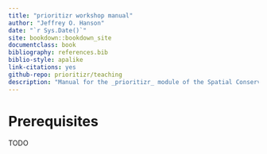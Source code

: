 ```yaml
---
title: "prioritizr workshop manual"
author: "Jeffrey O. Hanson"
date: "`r Sys.Date()`"
site: bookdown::bookdown_site
documentclass: book
bibliography: references.bib
biblio-style: apalike
link-citations: yes
github-repo: prioritizr/teaching
description: "Manual for the _prioritizr_ module of the Spatial Conservation Prioritization: concepts, methods and application workshop held at CIBIO-InBIO, Vairão, Portugal."
---
```


# Prerequisites

TODO
